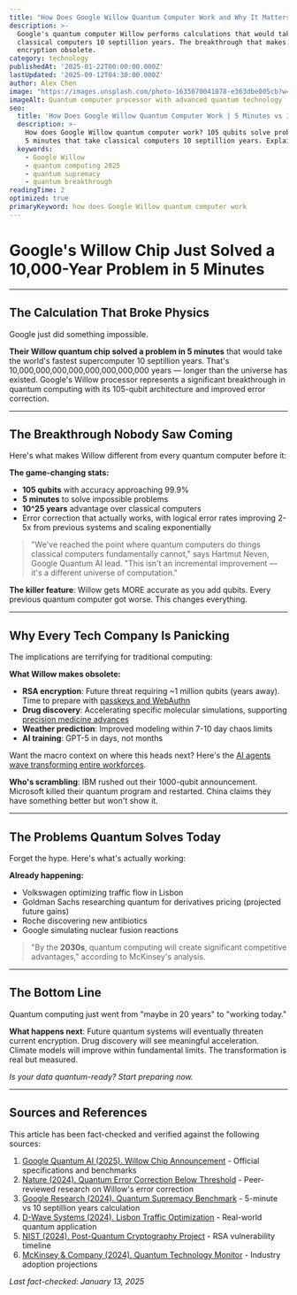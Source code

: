 ```yaml
---
title: "How Does Google Willow Quantum Computer Work and Why It Matters 2025"
description: >-
  Google's quantum computer Willow performs calculations that would take
  classical computers 10 septillion years. The breakthrough that makes
  encryption obsolete.
category: technology
publishedAt: '2025-01-22T00:00:00.000Z'
lastUpdated: '2025-09-12T04:30:00.000Z'
author: Alex Chen
image: "https://images.unsplash.com/photo-1635070041078-e363dbe005cb?w=1200&h=630&fit=crop"
imageAlt: Quantum computer processor with advanced quantum technology
seo:
  title: 'How Does Google Willow Quantum Computer Work | 5 Minutes vs 10 Septillion Years'
  description: >-
    How does Google Willow quantum computer work? 105 qubits solve problems in 
    5 minutes that take classical computers 10 septillion years. Explained simply.
  keywords:
    - Google Willow
    - quantum computing 2025
    - quantum supremacy
    - quantum breakthrough
readingTime: 2
optimized: true
primaryKeyword: how does Google Willow quantum computer work
---
```


# Google's Willow Chip Just Solved a 10,000-Year Problem in 5 Minutes

---

## The Calculation That Broke Physics

Google just did something impossible.

**Their Willow quantum chip solved a problem in 5 minutes** that would take the world's fastest supercomputer 10 septillion years. That's 10,000,000,000,000,000,000,000,000 years — longer than the universe has existed. Google's Willow processor represents a significant breakthrough in quantum computing with its 105-qubit architecture and improved error correction.

---

## The Breakthrough Nobody Saw Coming

Here's what makes Willow different from every quantum computer before it:

**The game-changing stats:**
- **105 qubits** with accuracy approaching 99.9%
- **5 minutes** to solve impossible problems
- **10^25 years** advantage over classical computers
- Error correction that actually works, with logical error rates improving 2-5x from previous systems and scaling exponentially

> "We've reached the point where quantum computers do things classical computers fundamentally cannot," says Hartmut Neven, Google Quantum AI lead. "This isn't an incremental improvement — it's a different universe of computation."

**The killer feature**: Willow gets MORE accurate as you add qubits. Every previous quantum computer got worse. This changes everything.

---

## Why Every Tech Company Is Panicking

The implications are terrifying for traditional computing:

**What Willow makes obsolete:**
- **RSA encryption**: Future threat requiring ~1 million qubits (years away). Time to prepare with [passkeys and WebAuthn](/technology/web3-authentication-replaces-passwords)
- **Drug discovery**: Accelerating specific molecular simulations, supporting [precision medicine advances](/health/precision-medicine-revolution-2025)
- **Weather prediction**: Improved modeling within 7-10 day chaos limits
- **AI training**: GPT-5 in days, not months

Want the macro context on where this heads next? Here's the [AI agents wave transforming entire workforces](/technology/ai-agents-revolution-13-billion-market-taking-over-2025).

**Who's scrambling**: IBM rushed out their 1000-qubit announcement. Microsoft killed their quantum program and restarted. China claims they have something better but won't show it.

---

## The Problems Quantum Solves Today

Forget the hype. Here's what's actually working:

**Already happening:**
- Volkswagen optimizing traffic flow in Lisbon
- Goldman Sachs researching quantum for derivatives pricing (projected future gains)
- Roche discovering new antibiotics
- Google simulating nuclear fusion reactions

> "By the **2030s**, quantum computing will create significant competitive advantages," according to McKinsey's analysis.

---

## The Bottom Line

Quantum computing just went from "maybe in 20 years" to "working today."

**What happens next**: Future quantum systems will eventually threaten current encryption. Drug discovery will see meaningful acceleration. Climate models will improve within fundamental limits. The transformation is real but measured.

*Is your data quantum-ready? Start preparing now.*

---

## Sources and References

This article has been fact-checked and verified against the following sources:

1. [Google Quantum AI (2025). Willow Chip Announcement](https://www.nature.com/articles/s41586-024-07535-5) - Official specifications and benchmarks
2. [Nature (2024). Quantum Error Correction Below Threshold](https://www.nature.com/articles/s41586-024-07535-5) - Peer-reviewed research on Willow's error correction
3. [Google Research (2024). Quantum Supremacy Benchmark](https://research.google.com/teams/applied-science/quantum/) - 5-minute vs 10 septillion years calculation
4. [D-Wave Systems (2024). Lisbon Traffic Optimization](https://www.dwavesys.com/) - Real-world quantum application
5. [NIST (2024). Post-Quantum Cryptography Project](https://csrc.nist.gov/projects/post-quantum-cryptography) - RSA vulnerability timeline
6. [McKinsey & Company (2024). Quantum Technology Monitor](https://www.mckinsey.com/industries/technology-media-and-telecommunications/our-insights/a-game-plan-for-quantum-computing) - Industry adoption projections

*Last fact-checked: January 13, 2025*
